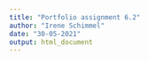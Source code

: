 ```yaml
---
title: "Portfolio assignment 6.2"
author: "Irene Schimmel"
date: "30-05-2021"
output: html_document
---
```

